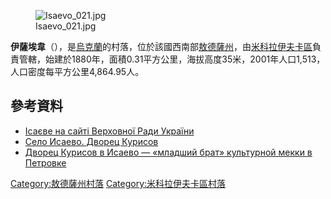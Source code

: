 {{expand|time=2016-08-31T15:44:17+00:00}}
{{refimprove|time=2016-08-31T15:44:17+00:00}}
[[Image:Isaevo_021.jpg|right]]

{{coord|47|28|12|N|30|30|11|E|scale:30000|display=title}}

'''伊薩埃韋'''（{{lang-uk|Ісаєве}}），是[[烏克蘭|烏克蘭]]的村落，位於該國西南部[[敖德薩州|敖德薩州]]，由[[米科拉伊夫卡區|米科拉伊夫卡區]]負責管轄，始建於1880年，面積0.31平方公里，海拔高度35米，2001年人口1,513，人口密度每平方公里4,864.95人。

==參考資料==
* [https://web.archive.org/web/20160304204500/http://w1.c1.rada.gov.ua/pls/z7502/A005?rf7571=24599 Ісаєве на сайті Верховної Ради України]
* [http://voyager-a.livejournal.com/3845.html Село Исаево. Дворец Курисов]
* [http://dumskaya.net/article/dvorec-kurisov-v-isaevo-mladshij-brat-pomestya-v/ Дворец Курисов в Исаево — «младший брат» культурной мекки в Петровке] {{Wayback|url=http://dumskaya.net/article/dvorec-kurisov-v-isaevo-mladshij-brat-pomestya-v/ |date=20180922024819 }}

{{DEFAULTSORT:Ісаєве}}
[[Category:敖德薩州村落|Category:敖德薩州村落]]
[[Category:米科拉伊夫卡區村落|Category:米科拉伊夫卡區村落]]


{{Odessa-geo-stub}}